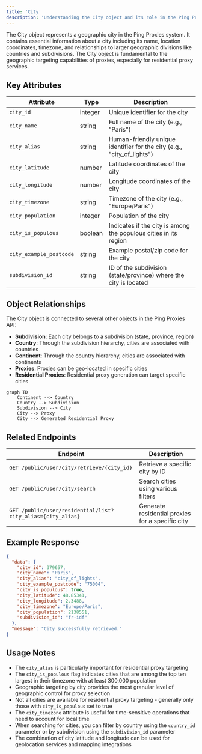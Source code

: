 ```yaml
---
title: 'City'
description: 'Understanding the City object and its role in the Ping Proxies API'
---
```


The City object represents a geographic city in the Ping Proxies system. It contains essential information about a city including its name, location coordinates, timezone, and relationships to larger geographic divisions like countries and subdivisions. The City object is fundamental to the geographic targeting capabilities of proxies, especially for residential proxy services.

## Key Attributes

| Attribute | Type | Description |
|-----------|------|-------------|
| `city_id` | integer | Unique identifier for the city |
| `city_name` | string | Full name of the city (e.g., "Paris") |
| `city_alias` | string | Human-friendly unique identifier for the city (e.g., "city_of_lights") |
| `city_latitude` | number | Latitude coordinates of the city |
| `city_longitude` | number | Longitude coordinates of the city |
| `city_timezone` | string | Timezone of the city (e.g., "Europe/Paris") |
| `city_population` | integer | Population of the city |
| `city_is_populous` | boolean | Indicates if the city is among the populous cities in its region |
| `city_example_postcode` | string | Example postal/zip code for the city |
| `subdivision_id` | string | ID of the subdivision (state/province) where the city is located |

## Object Relationships

The City object is connected to several other objects in the Ping Proxies API:

- **Subdivision**: Each city belongs to a subdivision (state, province, region)
- **Country**: Through the subdivision hierarchy, cities are associated with countries
- **Continent**: Through the country hierarchy, cities are associated with continents
- **Proxies**: Proxies can be geo-located in specific cities
- **Residential Proxies**: Residential proxy generation can target specific cities

```mermaid
graph TD
    Continent --> Country
    Country --> Subdivision
    Subdivision --> City
    City --> Proxy
    City --> Generated Residential Proxy
```

## Related Endpoints

| Endpoint | Description |
|----------|-------------|
| `GET /public/user/city/retrieve/{city_id}` | Retrieve a specific city by ID |
| `GET /public/user/city/search` | Search cities using various filters |
| `GET /public/user/residential/list?city_alias={city_alias}` | Generate residential proxies for a specific city |

## Example Response

```json
{
  "data": {
    "city_id": 379657,
    "city_name": "Paris",
    "city_alias": "city_of_lights",
    "city_example_postcode": "75004",
    "city_is_populous": true,
    "city_latitude": 48.85341,
    "city_longitude": 2.3488,
    "city_timezone": "Europe/Paris",
    "city_population": 2138551,
    "subdivision_id": "fr-idf"
  },
  "message": "City successfully retrieved."
}
```

## Usage Notes

- The `city_alias` is particularly important for residential proxy targeting
- The `city_is_populous` flag indicates cities that are among the top ten largest in their timezone with at least 300,000 population
- Geographic targeting by city provides the most granular level of geographic control for proxy selection
- Not all cities are available for residential proxy targeting - generally only those with `city_is_populous` set to true
- The `city_timezone` attribute is useful for time-sensitive operations that need to account for local time
- When searching for cities, you can filter by country using the `country_id` parameter or by subdivision using the `subdivision_id` parameter
- The combination of city latitude and longitude can be used for geolocation services and mapping integrations